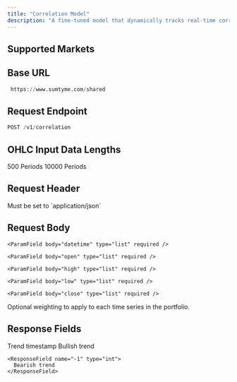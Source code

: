 ```yaml
---
title: "Correlation Model"
description: "A fine-tuned model that dynamically tracks real-time correlation shifts across multiple instruments (2-30) to optimise portfolio risk management."
---
```


## Supported Markets

<CardGroup cols={3}>
  <Card title="Bonds" icon="landmark" />

  <Card title="Commodities" icon="ship" />

  <Card title="Cryptocurrencies" icon="bitcoin" />

  <Card title="Derivatives" icon="layer-group" />

  <Card title="Equities" icon="chart-line" />

  <Card title="Foreign Exchange" icon="money-bill-transfer" />

  <Card title="Indices" icon="chart-bar" />

  <Card title="REITs" icon="house" />

  <Card title="Tokenised Assets" icon="square" />
</CardGroup>

## Base URL

```python
 https://www.sumtyme.com/shared
```

## Request Endpoint

```python
POST /v1/correlation 
```

## OHLC Input Data Lengths

<CardGroup cols={3}>
  <Card title="Minimum Length">
    500 Periods
  </Card>

  <Card title="Maxiumum Length">
    10000 Periods
  </Card>
</CardGroup>

## Request Header

<ParamField header="Content-Type" type="string" required>
  Must be set to `application/json`
</ParamField>

## Request Body


<ParamField body="portfolio" type="object[]" required>

  <Expandable title="">
  
    <ParamField body="datetime" type="list" required />
   
    <ParamField body="open" type="list" required />
    
    <ParamField body="high" type="list" required />
    
    <ParamField body="low" type="list" required />
    
    <ParamField body="close" type="list" required />
  </Expandable>  
</ParamField>

<ParamField body="weights" type="List[int]" optional>
  Optional weighting to apply to each time series in the portfolio.
</ParamField>

## Response Fields

<ResponseField name="datetime" type="string">
  Trend timestamp
</ResponseField>

<ResponseField name="trend_identified" type="string">
  <Expandable title="Options">
    <ResponseField name="1" type="int">
      Bullish trend
    </ResponseField>

    <ResponseField name="-1" type="int">
      Bearish trend
    </ResponseField>
  </Expandable>
</ResponseField>

